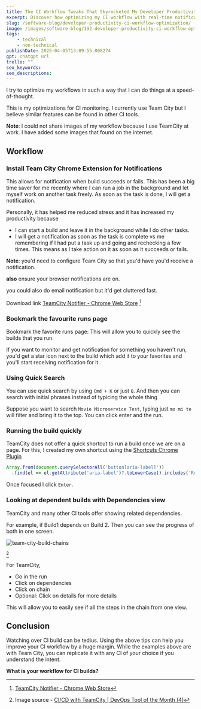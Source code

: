 ```yaml
---
title: The CI Workflow Tweaks That Skyrocketed My Developer Productivity
excerpt: Discover how optimizing my CI workflow with real-time notifications and smart monitoring tools helped me boost productivity and stay in deep developer flow.
slug: /software-blog/developer-productivity-ci-workflow-optimization/
image: /images/software-blog/192-developer-productivity-ci-workflow-optimization/developer-productivity-ci-workflow-optimization.png
tags:
    - technical
    - non-technical
publishDate: 2025-04-05T13:09:55.008274
gpt: chatgpt url
trello: ""
seo_keywords: 
seo_descriptions: 
---
```


I try to optimize my workflows in such a way that I can do things at a speed-of-thought.

This is my optimizations for CI monitoring. I currently use Team City but I believe similar features can be found in other CI tools.

**Note**: I could not share images of my workflow because I use TeamCity at work. I have added some images that found on the internet.

## Workflow

### Install Team City Chrome Extension for Notifications

This allows for notification when build succeeds or fails. This has been a big time saver for me recently where I can run a job in the background and let myself work on another task freely. As soon as the task is done, I will get a notification.

Personally, it has helped me reduced stress and it has increased my productivity because

- I can start a build and leave it in the background while I do other tasks.
- I will get a notification as soon as the task is complete vs me remembering if I had put a task up and going and rechecking a few times. This means as I take action on it as soon as it succeeds or fails.

**Note**: you'd need to configure Team City so that you'd have you'd receive a notification.

**also** ensure your browser notifications are on.

you could also do email notification but it'd get cluttered fast.

Download link [TeamCity Notifier - Chrome Web Store](https://chromewebstore.google.com/detail/teamcity-notifier/miolcigeeebinhdbihpodaajenfoggjl?hl=en) [^2]

### Bookmark the favourite runs page

Bookmark the favorite runs page: This will allow you to quickly see the builds that you run.

If you want to monitor and get notification for something you haven't run, you'd get a star icon next to the build which add it to your favorites and you'll start receiving notification for it.

### Using Quick Search

You can use quick search by using `Cmd + K` or just `Q`. And then you can search with initial phrases instead of typicing the whole thing

Suppose you want to search `Movie Microservice Test`, typing just `mo mi te` will filter and bring it to the top. You can click enter and the run.

### Running the build quickly

TeamCity does not offer a quick shortcut to run a build once we are on a page. For this, I created my own shortcut using the [Shortcuts Chrome Plugin](https://chromewebstore.google.com/detail/shortkeys-custom-keyboard/logpjaacgmcbpdkdchjiaagddngobkck?hl=en)

```javascript
Array.from(document.querySelectorAll('button[aria-label]'))
  .find(el => el.getAttribute('aria-label')?.toLowerCase().includes('Run'))?.focus();
```

Once focused I click `Enter`.

### Looking at dependent builds with Dependencies view

TeamCity and many other CI tools offer showing related dependencies.

For example, if Build1 depends on Build 2. Then you can see the progress of both in one screen.

![team-city-build-chains](/images/software-blog/192-developer-productivity-ci-workflow-optimization/team-city-build-chains.webp)

[^1]

For TeamCity,

- Go in the run
- Click on dependencies
- Click on chain
- Optional: Click on details for more details

This will allow you to easily see if all the steps in the chain from one view.

## Conclusion

Watching over CI build can be tedius. Using the above tips can help you improve your CI workflow by a huge margin. While the examples above are with Team City, you can replicate it with any CI of your choice if you understand the intent.

**What is your workflow for CI builds?**

[^1]: Image source - [CI/CD with TeamCity | DevOps Tool of the Month (4)](https://dev.to/techworld_with_nana/ci-cd-with-teamcity-devops-tool-of-the-month-4-16pm)
[^2]: [TeamCity Notifier - Chrome Web Store](https://chromewebstore.google.com/detail/teamcity-notifier/miolcigeeebinhdbihpodaajenfoggjl?hl=en)
